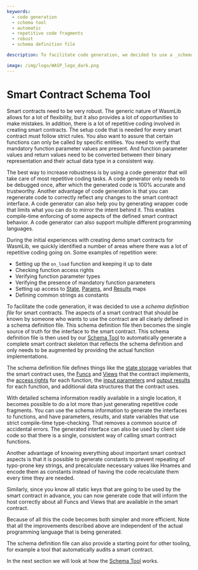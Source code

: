 ```yaml
---
keywords:
  - code generation
  - schema tool
  - automatic
  - repetitive code fragments
  - robust
  - schema definition file

description: To facilitate code generation, we decided to use a _schema definition file_ for smart contracts. All aspects of a smart contract that should be known by someone who wants to use the contract are clearly defined in a schema definition file.

image: /img/logo/WASP_logo_dark.png
---
```


# Smart Contract Schema Tool

Smart contracts need to be very robust. The generic nature of WasmLib allows for a lot of
flexibility, but it also provides a lot of opportunities to make mistakes. In addition,
there is a lot of repetitive coding involved in creating smart contracts. The setup code
that is needed for every smart contract must follow strict rules. You also want to assure
that certain functions can only be called by specific entities. You need to verify that
mandatory function parameter values are present. And function parameter values and return
values need to be converted between their binary representation and their actual data
type in a consistent way.

The best way to increase robustness is by using a code generator that will take care of
most repetitive coding tasks. A code generator only needs to be debugged once, after which
the generated code is 100% accurate and trustworthy. Another advantage of code generation
is that you can regenerate code to correctly reflect any changes to the smart contract
interface. A code generator can also help you by generating wrapper code that limits what
you can do to mirror the intent behind it. This enables compile-time enforcing of some
aspects of the defined smart contract behavior. A code generator can also support multiple
different programming languages.

During the initial experiences with creating demo smart contracts for WasmLib, we quickly
identified a number of areas where there was a lot of repetitive coding going on. Some
examples of repetition were:

- Setting up the `on_load` function and keeping it up to date
- Checking function access rights
- Verifying function parameter types
- Verifying the presence of mandatory function parameters
- Setting up access to [State](state.mdx), [Params](params.mdx), and [Results](results.mdx) maps
- Defining common strings as constants

To facilitate the code generation, it was decided to use a _schema definition file_ for
smart contracts. The aspects of a smart contract that should be known by someone who wants
to use the contract are all clearly defined in a schema definition file. This schema
definition file then becomes the single source of truth for the interface to the smart
contract. This schema definition file is then used by our [Schema Tool](usage.mdx) to
automatically generate a complete smart contract skeleton that reflects the schema
definition and only needs to be augmented by providing the actual function
implementations.

The schema definition file defines things like the [state storage](state.mdx) variables
that the smart contract uses, the [Funcs](funcs.mdx) and [Views](views.mdx) that the
contract implements, the [access rights](access.mdx) for each function, the
[input parameters](params.mdx) and [output results](results.mdx) for each function, and
additional data structures that the contract uses.

With detailed schema information readily available in a single location, it becomes
possible to do a lot more than just generating repetitive code fragments. You can use the
schema information to generate the interfaces to functions, and have parameters, results,
and state variables that use strict compile-time type-checking. That removes a common
source of accidental errors. The generated interface can also be used by client side code
so that there is a single, consistent way of calling smart contract functions.

Another advantage of knowing everything about important smart contract aspects is that it
is possible to generate constants to prevent repeating of typo-prone key strings, and
precalculate necessary values like Hnames and encode them as constants instead of having
the code recalculate them every time they are needed.

Similarly, since you know all static keys that are going to be used by the smart contract
in advance, you can now generate code that will inform the host correctly about all Funcs
and Views that are available in the smart contract.

Because of all this the code becomes both simpler and more efficient. Note that all the
improvements described above are independent of the actual programming language that is
being generated.

The schema definition file can also provide a starting point for other tooling, for
example a tool that automatically audits a smart contract.

In the next section we will look at how the [Schema Tool](usage.mdx) works.
